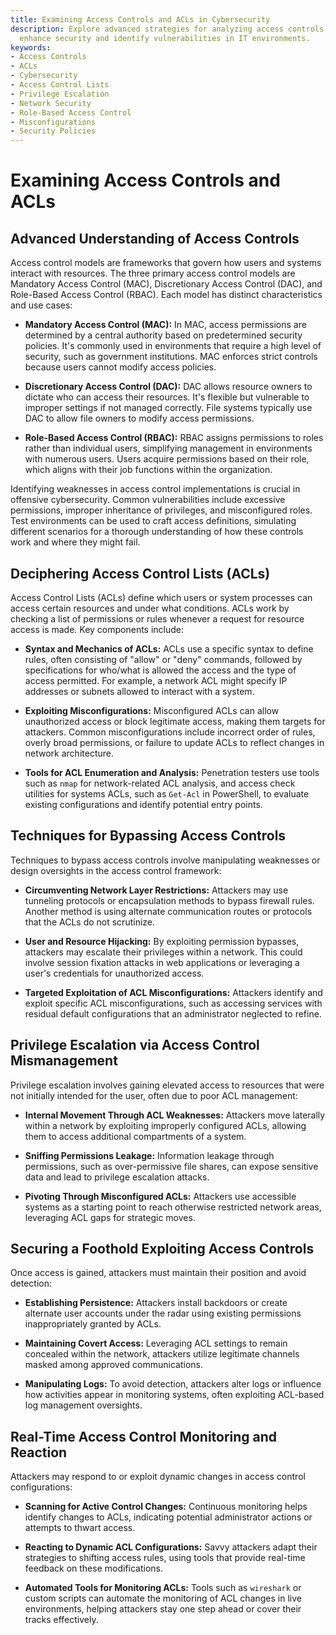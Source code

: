 ```yaml
---
title: Examining Access Controls and ACLs in Cybersecurity
description: Explore advanced strategies for analyzing access controls and ACLs to
  enhance security and identify vulnerabilities in IT environments.
keywords:
- Access Controls
- ACLs
- Cybersecurity
- Access Control Lists
- Privilege Escalation
- Network Security
- Role-Based Access Control
- Misconfigurations
- Security Policies
---
```


# Examining Access Controls and ACLs

## Advanced Understanding of Access Controls

Access control models are frameworks that govern how users and systems interact with resources. The three primary access control models are Mandatory Access Control (MAC), Discretionary Access Control (DAC), and Role-Based Access Control (RBAC). Each model has distinct characteristics and use cases:

- **Mandatory Access Control (MAC):** In MAC, access permissions are determined by a central authority based on predetermined security policies. It's commonly used in environments that require a high level of security, such as government institutions. MAC enforces strict controls because users cannot modify access policies.

- **Discretionary Access Control (DAC):** DAC allows resource owners to dictate who can access their resources. It's flexible but vulnerable to improper settings if not managed correctly. File systems typically use DAC to allow file owners to modify access permissions.

- **Role-Based Access Control (RBAC):** RBAC assigns permissions to roles rather than individual users, simplifying management in environments with numerous users. Users acquire permissions based on their role, which aligns with their job functions within the organization.

Identifying weaknesses in access control implementations is crucial in offensive cybersecurity. Common vulnerabilities include excessive permissions, improper inheritance of privileges, and misconfigured roles. Test environments can be used to craft access definitions, simulating different scenarios for a thorough understanding of how these controls work and where they might fail.

## Deciphering Access Control Lists (ACLs)

Access Control Lists (ACLs) define which users or system processes can access certain resources and under what conditions. ACLs work by checking a list of permissions or rules whenever a request for resource access is made. Key components include:

- **Syntax and Mechanics of ACLs:** ACLs use a specific syntax to define rules, often consisting of "allow" or "deny" commands, followed by specifications for who/what is allowed the access and the type of access permitted. For example, a network ACL might specify IP addresses or subnets allowed to interact with a system.

- **Exploiting Misconfigurations:** Misconfigured ACLs can allow unauthorized access or block legitimate access, making them targets for attackers. Common misconfigurations include incorrect order of rules, overly broad permissions, or failure to update ACLs to reflect changes in network architecture.

- **Tools for ACL Enumeration and Analysis:** Penetration testers use tools such as `nmap` for network-related ACL analysis, and access check utilities for systems ACLs, such as `Get-Acl` in PowerShell, to evaluate existing configurations and identify potential entry points.

## Techniques for Bypassing Access Controls

Techniques to bypass access controls involve manipulating weaknesses or design oversights in the access control framework:

- **Circumventing Network Layer Restrictions:** Attackers may use tunneling protocols or encapsulation methods to bypass firewall rules. Another method is using alternate communication routes or protocols that the ACLs do not scrutinize.

- **User and Resource Hijacking:** By exploiting permission bypasses, attackers may escalate their privileges within a network. This could involve session fixation attacks in web applications or leveraging a user's credentials for unauthorized access.

- **Targeted Exploitation of ACL Misconfigurations:** Attackers identify and exploit specific ACL misconfigurations, such as accessing services with residual default configurations that an administrator neglected to refine.

## Privilege Escalation via Access Control Mismanagement

Privilege escalation involves gaining elevated access to resources that were not initially intended for the user, often due to poor ACL management:

- **Internal Movement Through ACL Weaknesses:** Attackers move laterally within a network by exploiting improperly configured ACLs, allowing them to access additional compartments of a system.

- **Sniffing Permissions Leakage:** Information leakage through permissions, such as over-permissive file shares, can expose sensitive data and lead to privilege escalation attacks.

- **Pivoting Through Misconfigured ACLs:** Attackers use accessible systems as a starting point to reach otherwise restricted network areas, leveraging ACL gaps for strategic moves.

## Securing a Foothold Exploiting Access Controls

Once access is gained, attackers must maintain their position and avoid detection:

- **Establishing Persistence:** Attackers install backdoors or create alternate user accounts under the radar using existing permissions inappropriately granted by ACLs.

- **Maintaining Covert Access:** Leveraging ACL settings to remain concealed within the network, attackers utilize legitimate channels masked among approved communications.

- **Manipulating Logs:** To avoid detection, attackers alter logs or influence how activities appear in monitoring systems, often exploiting ACL-based log management oversights.

## Real-Time Access Control Monitoring and Reaction

Attackers may respond to or exploit dynamic changes in access control configurations:

- **Scanning for Active Control Changes:** Continuous monitoring helps identify changes to ACLs, indicating potential administrator actions or attempts to thwart access.

- **Reacting to Dynamic ACL Configurations:** Savvy attackers adapt their strategies to shifting access rules, using tools that provide real-time feedback on these modifications.

- **Automated Tools for Monitoring ACLs:** Tools such as `wireshark` or custom scripts can automate the monitoring of ACL changes in live environments, helping attackers stay one step ahead or cover their tracks effectively.